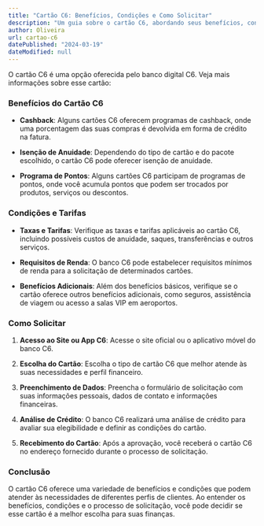 ```yaml
---
title: "Cartão C6: Benefícios, Condições e Como Solicitar"
description: "Um guia sobre o cartão C6, abordando seus benefícios, condições oferecidas e o processo para solicitar esse cartão junto ao banco C6."
author: Oliveira
url: cartao-c6
datePublished: "2024-03-19"
dateModified: null
---
```


O cartão C6 é uma opção oferecida pelo banco digital C6. Veja mais informações sobre esse cartão:

### Benefícios do Cartão C6

- **Cashback**: Alguns cartões C6 oferecem programas de cashback, onde uma porcentagem das suas compras é devolvida em forma de crédito na fatura.

- **Isenção de Anuidade**: Dependendo do tipo de cartão e do pacote escolhido, o cartão C6 pode oferecer isenção de anuidade.

- **Programa de Pontos**: Alguns cartões C6 participam de programas de pontos, onde você acumula pontos que podem ser trocados por produtos, serviços ou descontos.

### Condições e Tarifas

- **Taxas e Tarifas**: Verifique as taxas e tarifas aplicáveis ao cartão C6, incluindo possíveis custos de anuidade, saques, transferências e outros serviços.

- **Requisitos de Renda**: O banco C6 pode estabelecer requisitos mínimos de renda para a solicitação de determinados cartões.

- **Benefícios Adicionais**: Além dos benefícios básicos, verifique se o cartão oferece outros benefícios adicionais, como seguros, assistência de viagem ou acesso a salas VIP em aeroportos.

### Como Solicitar

1. **Acesso ao Site ou App C6**: Acesse o site oficial ou o aplicativo móvel do banco C6.

2. **Escolha do Cartão**: Escolha o tipo de cartão C6 que melhor atende às suas necessidades e perfil financeiro.

3. **Preenchimento de Dados**: Preencha o formulário de solicitação com suas informações pessoais, dados de contato e informações financeiras.

4. **Análise de Crédito**: O banco C6 realizará uma análise de crédito para avaliar sua elegibilidade e definir as condições do cartão.

5. **Recebimento do Cartão**: Após a aprovação, você receberá o cartão C6 no endereço fornecido durante o processo de solicitação.

### Conclusão

O cartão C6 oferece uma variedade de benefícios e condições que podem atender às necessidades de diferentes perfis de clientes. Ao entender os benefícios, condições e o processo de solicitação, você pode decidir se esse cartão é a melhor escolha para suas finanças.
